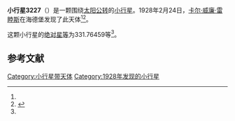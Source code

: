 {{Infobox planet
| bgcolour = #FFFFC0
| name = 3227 Hasegawa
| symbol = 
| image = 
| caption = 
| discovery = yes
| discovery_ref = 
| discoverer = [[卡尔·威廉·雷睦斯|卡尔·威廉·雷睦斯]]
| discovery_site = [[海德堡|海德堡]] 
| discovered = 1928年2月24日
| designations = yes
| mp_name = 
| named_after = 
| alt_names = 1928 DF/ 1947 CC / 1951 EN / 1955 FR / 1957 UZ / 1957 WL1 / 1959 JM / 1961 XX / 1966 BA / 1972 RW1 / 1974 ET / 1978 GB2 / 1978 JR2 / 1980 VT2
| mp_category = [[主带小行星|主带小行星]]
| orbit_ref = <ref name="a">[http://ssd.jpl.nasa.gov/sbdb.cgi?sstr=3227 3227 Hasegawa] {{Wayback|url=http://ssd.jpl.nasa.gov/sbdb.cgi?sstr=3227 |date=20200918055738 }}，小行星數據庫瀏覽器（JPL Small-Body Database Browser）－[[美国国家航空航天局|美国国家航空航天局]]喷气推进实验室</ref>
| epoch = 2456400.5 (2013年4月18日更新)
| aphelion = {{convert|2.7776936|AU|km|3|abbr=on|lk=out}}
| perihelion = {{convert|2.1170216|AU|km|3|abbr=on}}
| semimajor = {{convert|2.4473576|AU|km|3|abbr=on}}
| eccentricity = 0.1349766
| period = 1398.442322 [[日|日]]<br />3.83[[儒略年|儒略年]]
| avg_speed = 
| inclination = 3.90910
| asc_node = 154.43146
| mean_anomaly = 
| arg_peri = 331.76459
| satellites = 
| physical_characteristics = yes
| dimensions = 
| mass = 
| density = 
| surface_grav = 
| escape_velocity = 
| sidereal_day = 
| axial_tilt = 
| pole_ecliptic_lat = 
| pole_ecliptic_lon = 
| albedo = 
| temperatures= 
| temp_name1 = 
| mean_temp_1 = 
| max_temp_1 = 
| temp_name2 = 
| max_temp_2 = 
| spectral_type = 
| abs_magnitude = 331.76459
}}

'''小行星3227'''（{{lang-en|3227 Hasegawa}}）是一颗围绕[[太阳|太阳]][[公转|公转]]的[[小行星|小行星]]。1928年2月24日，[[卡尔·威廉·雷睦斯|卡尔·威廉·雷睦斯]]在海德堡发现了此天体<ref name="a" /><ref>{{cite news|title=小行星列表|url=http://cfa-www.harvard.edu/iau/lists/NumberedMPs.txt|accessdate=2013-07-08|newspaper=哈佛大学|archive-date=2008-05-17|archive-url=https://web.archive.org/web/20080517010638/http://cfa-www.harvard.edu/iau/lists/NumberedMPs.txt|dead-url=no}}</ref>。

这颗小行星的[[绝对星等|绝对星等]]为331.76459等<ref name="a" />。

==参考文献==
{{reflist}}
{{Minor Planet Number|[[小行星3226|小行星3226]]|[[小行星3228|小行星3228]]}}

{{小天体}}

[[Category:小行星带天体|Category:小行星带天体]]
[[Category:1928年发现的小行星|Category:1928年发现的小行星]]

{{asteroid-stub}}